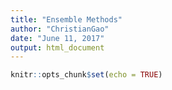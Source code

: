 ```yaml
---
title: "Ensemble Methods"
author: "ChristianGao"
date: "June 11, 2017"
output: html_document
---
```


```r
knitr::opts_chunk$set(echo = TRUE)
```
